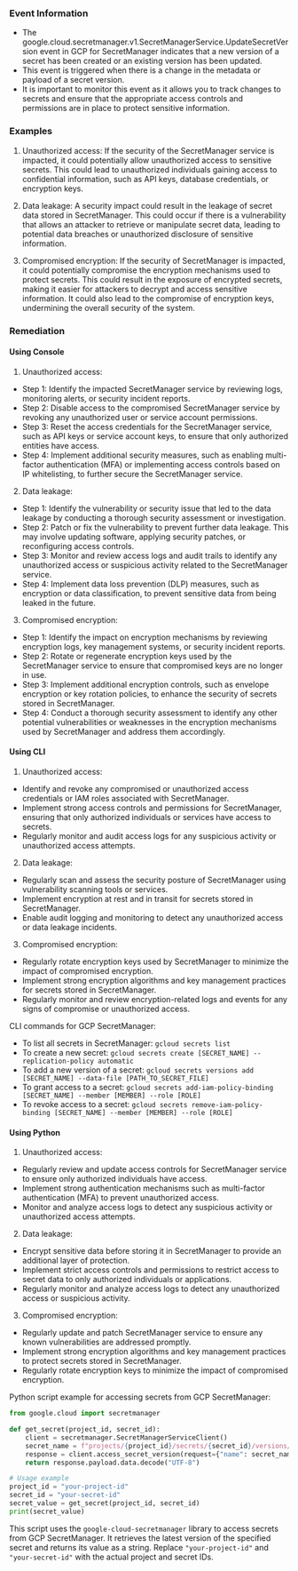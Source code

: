 
### Event Information

- The google.cloud.secretmanager.v1.SecretManagerService.UpdateSecretVersion event in GCP for SecretManager indicates that a new version of a secret has been created or an existing version has been updated.
- This event is triggered when there is a change in the metadata or payload of a secret version.
- It is important to monitor this event as it allows you to track changes to secrets and ensure that the appropriate access controls and permissions are in place to protect sensitive information.


### Examples

1. Unauthorized access: If the security of the SecretManager service is impacted, it could potentially allow unauthorized access to sensitive secrets. This could lead to unauthorized individuals gaining access to confidential information, such as API keys, database credentials, or encryption keys.

2. Data leakage: A security impact could result in the leakage of secret data stored in SecretManager. This could occur if there is a vulnerability that allows an attacker to retrieve or manipulate secret data, leading to potential data breaches or unauthorized disclosure of sensitive information.

3. Compromised encryption: If the security of SecretManager is impacted, it could potentially compromise the encryption mechanisms used to protect secrets. This could result in the exposure of encrypted secrets, making it easier for attackers to decrypt and access sensitive information. It could also lead to the compromise of encryption keys, undermining the overall security of the system.

### Remediation

#### Using Console

1. Unauthorized access:
- Step 1: Identify the impacted SecretManager service by reviewing logs, monitoring alerts, or security incident reports.
- Step 2: Disable access to the compromised SecretManager service by revoking any unauthorized user or service account permissions.
- Step 3: Reset the access credentials for the SecretManager service, such as API keys or service account keys, to ensure that only authorized entities have access.
- Step 4: Implement additional security measures, such as enabling multi-factor authentication (MFA) or implementing access controls based on IP whitelisting, to further secure the SecretManager service.

2. Data leakage:
- Step 1: Identify the vulnerability or security issue that led to the data leakage by conducting a thorough security assessment or investigation.
- Step 2: Patch or fix the vulnerability to prevent further data leakage. This may involve updating software, applying security patches, or reconfiguring access controls.
- Step 3: Monitor and review access logs and audit trails to identify any unauthorized access or suspicious activity related to the SecretManager service.
- Step 4: Implement data loss prevention (DLP) measures, such as encryption or data classification, to prevent sensitive data from being leaked in the future.

3. Compromised encryption:
- Step 1: Identify the impact on encryption mechanisms by reviewing encryption logs, key management systems, or security incident reports.
- Step 2: Rotate or regenerate encryption keys used by the SecretManager service to ensure that compromised keys are no longer in use.
- Step 3: Implement additional encryption controls, such as envelope encryption or key rotation policies, to enhance the security of secrets stored in SecretManager.
- Step 4: Conduct a thorough security assessment to identify any other potential vulnerabilities or weaknesses in the encryption mechanisms used by SecretManager and address them accordingly.

#### Using CLI

1. Unauthorized access:
- Identify and revoke any compromised or unauthorized access credentials or IAM roles associated with SecretManager.
- Implement strong access controls and permissions for SecretManager, ensuring that only authorized individuals or services have access to secrets.
- Regularly monitor and audit access logs for any suspicious activity or unauthorized access attempts.

2. Data leakage:
- Regularly scan and assess the security posture of SecretManager using vulnerability scanning tools or services.
- Implement encryption at rest and in transit for secrets stored in SecretManager.
- Enable audit logging and monitoring to detect any unauthorized access or data leakage incidents.

3. Compromised encryption:
- Regularly rotate encryption keys used by SecretManager to minimize the impact of compromised encryption.
- Implement strong encryption algorithms and key management practices for secrets stored in SecretManager.
- Regularly monitor and review encryption-related logs and events for any signs of compromise or unauthorized access.

CLI commands for GCP SecretManager:
- To list all secrets in SecretManager: `gcloud secrets list`
- To create a new secret: `gcloud secrets create [SECRET_NAME] --replication-policy automatic`
- To add a new version of a secret: `gcloud secrets versions add [SECRET_NAME] --data-file [PATH_TO_SECRET_FILE]`
- To grant access to a secret: `gcloud secrets add-iam-policy-binding [SECRET_NAME] --member [MEMBER] --role [ROLE]`
- To revoke access to a secret: `gcloud secrets remove-iam-policy-binding [SECRET_NAME] --member [MEMBER] --role [ROLE]`

#### Using Python

1. Unauthorized access:
- Regularly review and update access controls for SecretManager service to ensure only authorized individuals have access.
- Implement strong authentication mechanisms such as multi-factor authentication (MFA) to prevent unauthorized access.
- Monitor and analyze access logs to detect any suspicious activity or unauthorized access attempts.

2. Data leakage:
- Encrypt sensitive data before storing it in SecretManager to provide an additional layer of protection.
- Implement strict access controls and permissions to restrict access to secret data to only authorized individuals or applications.
- Regularly monitor and analyze access logs to detect any unauthorized access or suspicious activity.

3. Compromised encryption:
- Regularly update and patch SecretManager service to ensure any known vulnerabilities are addressed promptly.
- Implement strong encryption algorithms and key management practices to protect secrets stored in SecretManager.
- Regularly rotate encryption keys to minimize the impact of compromised encryption.

Python script example for accessing secrets from GCP SecretManager:

```python
from google.cloud import secretmanager

def get_secret(project_id, secret_id):
    client = secretmanager.SecretManagerServiceClient()
    secret_name = f"projects/{project_id}/secrets/{secret_id}/versions/latest"
    response = client.access_secret_version(request={"name": secret_name})
    return response.payload.data.decode("UTF-8")

# Usage example
project_id = "your-project-id"
secret_id = "your-secret-id"
secret_value = get_secret(project_id, secret_id)
print(secret_value)
```

This script uses the `google-cloud-secretmanager` library to access secrets from GCP SecretManager. It retrieves the latest version of the specified secret and returns its value as a string. Replace `"your-project-id"` and `"your-secret-id"` with the actual project and secret IDs.

